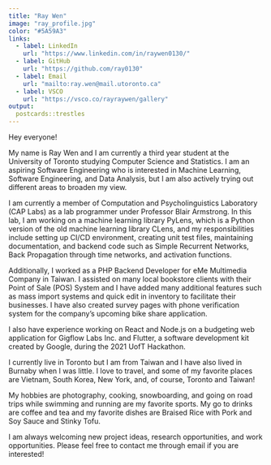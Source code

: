```yaml
---
title: "Ray Wen"
image: "ray_profile.jpg"
color: "#5A59A3"
links:
  - label: LinkedIn
    url: "https://www.linkedin.com/in/raywen0130/"
  - label: GitHub
    url: "https://github.com/ray0130"
  - label: Email
    url: "mailto:ray.wen@mail.utoronto.ca"
  - label: VSCO
    url: "https://vsco.co/rayraywen/gallery"
output:
  postcards::trestles
---
```


Hey everyone!

My name is Ray Wen and I am currently a third year student at the University of Toronto studying Computer Science and Statistics.
I am an aspiring Software Engineering who is interested in Machine Learning, Software Engineering, and Data Analysis, but I am also actively trying out different areas to broaden my view.

I am currently a member of Computation and Psycholinguistics Laboratory (CAP Labs) as a lab programmer under Professor Blair Armstrong. In this lab, I am working on a machine learning library PyLens, which is a Python version of the old machine learning library CLens, and my responsibilities include setting up CI/CD environment, creating unit test files, maintaining documentation, and backend code such as Simple Recurrent Networks, Back Propagation through time networks, and activation functions.

Additionally, I worked as a PHP Backend Developer for eMe Multimedia Company in Taiwan. I assisted on many local bookstore clients with their Point of Sale (POS) System and I have added many additional features such as mass import systems and quick edit in inventory to facilitate their businesses. I have also created survey pages with phone verification system for the company's upcoming bike share application.

I also have experience working on React and Node.js on a budgeting web application for Gigflow Labs Inc. and Flutter, a software development kit created by Google, during the 2021 UofT Hackathon.

I currently live in Toronto but I am from Taiwan and I have also lived in Burnaby when I was little. I love to travel, and some of my favorite places are Vietnam, South Korea, New York, and, of course, Toronto and Taiwan!

My hobbies are photography, cooking, snowboarding, and going on road trips while swimming and running are my favorite sports. My go to drinks are coffee and tea and my favorite dishes are Braised Rice with Pork and Soy Sauce and Stinky Tofu.

I am always welcoming new project ideas, research opportunities, and work opportunities. Please feel free to contact me through email if you are interested!





